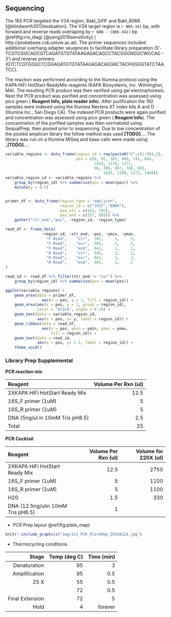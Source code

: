 

## Sequencing 
The 16S PCR targeted the V34 region, Bakt_341F and Bakt_806R [@klindworth2012evaluation]. The V34 target region is `r 805-341` bp, with forward and reverse reads overlaping by `r 600 - (805-341)` bp \@ref(fig:rra_diag) [@yang2016sensitivity] ( http://probebase.csb.univie.ac.at). The primer sequences included additional overhang adapter seuqences to facilitate library preparation (5'- TCGTCGGCAGCGTCAGATGTGTATAAGAGACAGCCTACGGGNGGCWGCAG - 3') and reverse primers (GTCTCGTGGGCTCGGAGATGTGTATAAGAGACAGGACTACHVGGGTATCTAATCC). 

The reaction was performed according to the Illumina protocol using the KAPA HiFI HotStart ReadyMix reagents (KAPA Biosystems, Inc. Wilmington, MA). 
The resulting PCR product was then verified using gel electrophoresis. 
Next the PCR product was purified and concentration was assessed using pico green ( __Reagent Info, plate reader info__). 
After purification the 192 samples were indexed using the Illumina Nextera XT index kits A and D (Illumina Inc., San Diego CA). 
The indexed PCR products were again purified and concentration was assessed using pico green ( __Reagent Info__). The concentration of the purified samples was then normalized using SequalPrep, then pooled prior to sequencing.  Due to low concentration of the pooled amplicon library the follow method was used __[TODO]__.... 
The library was run on a Illumina MiSeq and base calls were made using ___[TODO]__....


```r
variable_regions <- data_frame(region_id = rep(paste0("V",c(1:9)),2),
                               pos = c(8, 95, 305, 486, 745, 884, 
                                       1028, 1179, 1371, 
                                       96, 306, 487, 746, 885, 
                                           1029, 1180, 1372, 1468))
variable_region_id <- variable_regions %>% 
    group_by(region_id) %>% summarise(pos = mean(pos)) %>% 
    mutate(y = 0.5)


primer_df <- data_frame(region_type = "amplicon",
                        region_id = c("341F","806R"),
                        pos_str = c(341, 785),
                        pos_end = c(357, 805)) %>%
    gather("str_end","pos", -region_id, -region_type)

read_df <- frame_data(
                ~region_id, ~str_end, ~pos, ~ymin, ~ymax,
                  "F-Read",    "str",  341,     1,     2,
                  "F-Read",    "ovr",  505,     1,     2,
                  "F-Read",    "end",  641,     1,     1,
                  "R-Read",    "str",  505,     2,     2,
                  "R-Read",    "ovr",  641,     1,     2,
                  "R-Read",    "end",  805,     1,     2
)

read_id <- read_df %>% filter(str_end != "ovr") %>% 
    group_by(region_id) %>% summarise(pos = mean(pos))
```

```r
ggplot(variable_regions) + 
    geom_area(data = primer_df, 
                aes(x = pos, y = 1, fill = region_id)) +
    geom_area(aes(x = pos, y = 1, group = region_id),
              color = "black", alpha = 0.10) +
    geom_text(data = variable_region_id, 
              aes(x = pos, y= y, label = region_id)) +
    geom_ribbon(data = read_df, 
                aes(x = pos, ymin = ymin, ymax = ymax, 
                    fill = region_id)) +
    geom_text(data = read_id, 
              aes(x = pos, y= 1.5, label = region_id)) +
    theme_void()
```

### Library Prep Supplemental 
__PCR reaction mix__  

| Reagent | Volume Per Rxn (ul)|
|:-|-:|
|2XKAPA HiFi HotStart Ready Mix|    12.5 |
|16S_F primer (1uM)|    5 |
|16S_R primer (1uM)|    5|
|DNA (5ng/ul in 10mM Tris pH8.5)|   2.5|
| Total   | 25|

__PCR Cocktail__  

| Reagent | Volume Per Rxn (ul)| Volume for 220X (ul) |
|:-|-:|-:|
|2XKAPA HiFi HotStart Ready Mix|    12.5 | 2750|
|16S_F primer (1uM)|    5 | 1100 |
|16S_R primer (1uM)|    5| 1100 |
|H20|      1.5| 330 |
| DNA (12.5ng/ulin 10mM Tris pH8.5)   | 1 ||

* PCR Prep layout \@ref(fig:plate_map)  

```r
knitr::include_graphics("img/1st_PCR_PlateMap_20160224.jpg")
```


* Thermocycling conditions 

|Stage | Temp (deg C) | Time (min) |
|-:|-:|-:|
|Denaturation |95 | 3  |
|Amplification |95 | 0.5|
|25 X |55 | 0.5|
|   |72 | 0.5|
|Final Extension|72 |   5|
|Hold |4|     forever|
